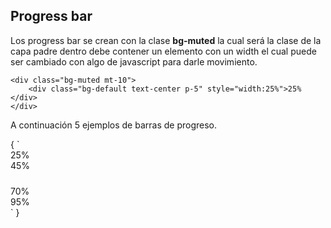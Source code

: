 
<Meta title="Componentes/Progress bar" />

## Progress bar

Los progress bar se crean con la clase **bg-muted** la cual será la clase de la capa padre dentro debe contener
un elemento con un width el cual puede ser cambiado con algo de javascript para darle movimiento. 

~~~
<div class="bg-muted mt-10">
    <div class="bg-default text-center p-5" style="width:25%">25%</div>
</div>
~~~

A continuación 5 ejemplos de barras de progreso.

<Preview>
  <Story name="Progress bar" height="300px">
		{
        `<div class="bg-muted mt-10">
            <div class="bg-default text-center p-5" style="width:25%">25%</div>
        </div>
        <div class="bg-muted mt-10">
            <div class="bg-black text-white text-center p-10" style="width:45%">45%</div>
        </div>
        <div class="bg-muted mt-10">
            <div class="bg-default" style="height:24px;width:50%"></div>
        </div>
        <div class="bg-muted mt-10">
            <div class="bg-danger text-center text-white p-15" style="width:70%">70%</div>
        </div>
        <div class="bg-muted mt-10">
            <div class="bg-black text-white text-center p-10" style="width:95%">95%</div>
        </div>`
    }
	</Story>
</Preview>